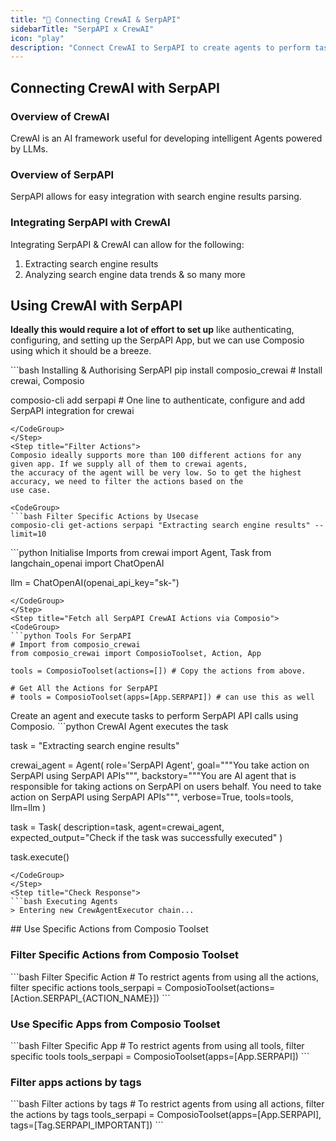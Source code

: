 ```yaml
---
title: "🚀 Connecting CrewAI & SerpAPI"
sidebarTitle: "SerpAPI x CrewAI"
icon: "play"
description: "Connect CrewAI to SerpAPI to create agents to perform tasks using natural language"
---
```


## Connecting CrewAI with SerpAPI

### Overview of CrewAI

CrewAI is an AI framework useful for developing intelligent Agents powered by LLMs.

### Overview of SerpAPI

SerpAPI allows for easy integration with search engine results parsing.

### Integrating SerpAPI with CrewAI

Integrating SerpAPI & CrewAI can allow for the following:

1. Extracting search engine results
2. Analyzing search engine data trends
& so many more

## Using CrewAI with SerpAPI

<Steps>
<Step title="Setting Up the Environment">

**Ideally this would require a lot of effort to set up** like authenticating, configuring, and setting up the SerpAPI App, but we can use Composio using which it should be a breeze.

<CodeGroup>
```bash Installing & Authorising SerpAPI
pip install composio_crewai # Install crewai, Composio 

composio-cli add serpapi # One line to authenticate, configure and add SerpAPI integration for crewai
```
</CodeGroup>
</Step>
<Step title="Filter Actions">
Composio ideally supports more than 100 different actions for any given app. If we supply all of them to crewai agents, 
the accuracy of the agent will be very low. So to get the highest accuracy, we need to filter the actions based on the 
use case.

<CodeGroup>
```bash Filter Specific Actions by Usecase
composio-cli get-actions serpapi "Extracting search engine results" --limit=10
```
</CodeGroup>

</Step>
<Step title="Import Base Packages">

<CodeGroup>
```python Initialise Imports
from crewai import Agent, Task
from langchain_openai import ChatOpenAI

llm = ChatOpenAI(openai_api_key="sk-<OPENAI KEY>")
```
</CodeGroup>
</Step>
<Step title="Fetch all SerpAPI CrewAI Actions via Composio">
<CodeGroup>
```python Tools For SerpAPI
# Import from composio_crewai
from composio_crewai import ComposioToolset, Action, App

tools = ComposioToolset(actions=[]) # Copy the actions from above. 

# Get All the Actions for SerpAPI
# tools = ComposioToolset(apps=[App.SERPAPI]) # can use this as well
```
</CodeGroup>
</Step>
<Step title="Execute the Agent">
Create an agent and execute tasks to perform SerpAPI API calls using Composio. 
<CodeGroup>
```python CrewAI Agent executes the task

task = "Extracting search engine results"

crewai_agent = Agent(
    role='SerpAPI Agent',
    goal="""You take action on SerpAPI using SerpAPI APIs""",
    backstory="""You are AI agent that is responsible for taking actions on SerpAPI on users behalf. You need to take action on SerpAPI using SerpAPI APIs""",
    verbose=True,
    tools=tools,
    llm=llm
)

task = Task(
    description=task,
    agent=crewai_agent,
    expected_output="Check if the task was successfully executed"
)

task.execute()
```
</CodeGroup>
</Step>
<Step title="Check Response">
```bash Executing Agents
> Entering new CrewAgentExecutor chain...
```
</Step>
</Steps>
## Use Specific Actions from Composio Toolset

### Filter Specific Actions from Composio Toolset

<CodeGroup>
```bash Filter Specific Action
# To restrict agents from using all the actions, filter specific actions
tools_serpapi = ComposioToolset(actions=[Action.SERPAPI_{ACTION_NAME}])
```
</CodeGroup>

### Use Specific Apps from Composio Toolset
<CodeGroup>
```bash Filter Specific App
# To restrict agents from using all tools, filter specific tools
tools_serpapi = ComposioToolset(apps=[App.SERPAPI])
```
</CodeGroup>

### Filter apps actions by tags 
<CodeGroup>
```bash Filter actions by tags
# To restrict agents from using all actions, filter the actions by tags
tools_serpapi = ComposioToolset(apps=[App.SERPAPI], tags=[Tag.SERPAPI_IMPORTANT])
```
</CodeGroup>